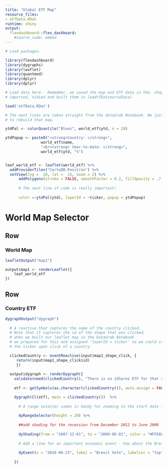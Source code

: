 ```yaml
---
title: "Global ETF Map"
resource_files:
- etfData.RDat
runtime: shiny
output:
  flexdashboard::flex_dashboard:
    #source_code: embed
---
```



```r
# Load packages.

library(flexdashboard)
library(dygraphs)
library(leaflet)
library(quantmod)
library(dplyr)
library(dplyr)

# Load data here.  Remember, we saved the map and ETF data in the  shapefile when we 
# imported, tidied and built them in loadtfDatsourceData)

load('etfData.RDat')

# The next lines are taken straight from the dataGrab Notebook. We just need
# to rebuild that map.

ytdPal <- colorQuantile("Blues", world_etf$ytd, n = 20)

ytdPopup <- paste0("<strong>Country: </strong>", 
                world_etf$name,
                "<br><strong> Year-to-date: </strong>", 
                world_etf$ytd, "%")


leaf_world_etf <- leaflet(world_etf) %>%
  addProviderTiles("CartoDB.Positron") %>% 
  setView(lng =  20, lat =  15, zoom = 2) %>%
      addPolygons(stroke = FALSE, smoothFactor = 0.2, fillOpacity = .7,
                  
      # The next line of code is really important!       
      
      color =~ytdPal(ytd), layerId = ~ticker, popup = ytdPopup)

```

World Map Selector {data-orientation=rows}
=====================================

Row {data-height=650}
-------------------------------------

### World Map

```r
leafletOutput("map1")

output$map1 <- renderLeaflet({
    leaf_world_etf
})
```

Row {data-height=350}
-------------------------------------

### Country ETF

```r

dygraphOutput("dygraph")
  
  # A reactive that captures the name of the country clicked. 
  # Note that it captures the id of the shape that was clicked, 
  # when we built our leaflet map in the DataGrab Notebook 
  # we prepared for this and assigned 'layerId = ticker' so we could capture
  # the ticker upon click of a country.

  clickedCountry <- eventReactive(input$map1_shape_click, {
     return(input$map1_shape_click$id)
     })
   
  output$dygraph <- renderDygraph({
    validate(need(clickedCountry(), "There is no iShares ETF for that country"))
         
    etf <- getSymbols(as.character(clickedCountry()), auto.assign = FALSE)

    dygraph(Cl(etf), main = clickedCountry())  %>%
      
      # A range selector comes in handy for zooming to the start date for each ETF.
      
      dyRangeSelector(height = 20) %>%
      
      ##add shading for the recession from December 2012 to June 2009
      
      dyShading(from = "2007-12-01", to = "2009-06-01", color = "#FFE6E6") %>% 
      
      # Add a line for an important economic event - how about the Brexit vote? 
      
      dyEvent(x = "2016-06-23", label = "Brexit Vote", labelLoc = "top", color = "red")
      
    })
   
```




